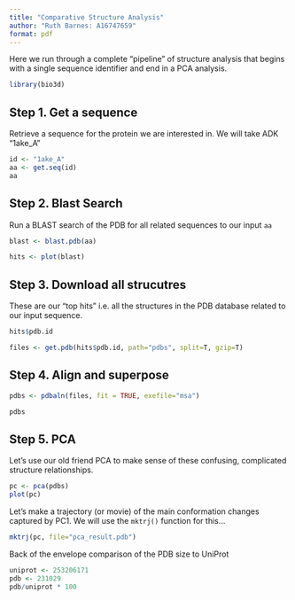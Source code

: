 ```yaml
---
title: "Comparative Structure Analysis"
author: "Ruth Barnes: A16747659"
format: pdf
---
```


Here we run through a complete "pipeline" of structure analysis that begins with a single sequence identifier and end in a PCA analysis.

```r
library(bio3d)
```

## Step 1. Get a sequence
Retrieve a sequence for the protein we are interested in. We will take ADK "1ake_A"

```r
id <- "1ake_A"
aa <- get.seq(id)
aa
```

## Step 2. Blast Search
Run a BLAST search of the PDB for all related sequences to our input `aa`

```r
blast <- blast.pdb(aa)
```

```r
hits <- plot(blast)
```

## Step 3. Download all strucutres

These are our "top hits" i.e. all the structures in the PDB database related to our input sequence.

```r
hits$pdb.id
```

```r
files <- get.pdb(hits$pdb.id, path="pdbs", split=T, gzip=T)
```

## Step 4. Align and superpose

```r
pdbs <- pdbaln(files, fit = TRUE, exefile="msa")
```

```r
pdbs
```

## Step 5. PCA

Let's use our old friend PCA to make sense of these confusing, complicated structure relationships.

```r
pc <- pca(pdbs)
plot(pc)
```

Let's make a trajectory (or movie) of the main conformation changes captured by PC1. We will use the `mktrj()` function for this...

```r
mktrj(pc, file="pca_result.pdb")
```

Back of the envelope comparison of the PDB size to UniProt

```r
uniprot <- 253206171
pdb <- 231029
pdb/uniprot * 100
```






